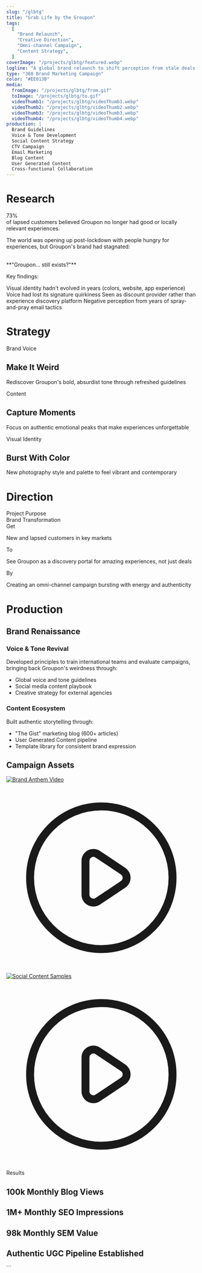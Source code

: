 ```yaml
---
slug: "/glbtg"
title: "Grab Life by the Groupon"
tags:
  [
    "Brand Relaunch",
    "Creative Direction",
    "Omni-channel Campaign",
    "Content Strategy",
  ]
coverImage: "/projects/glbtg/featured.webp"
logline: "A global brand relaunch to shift perception from stale deals site to vibrant discovery portal for unforgettable experiences."
type: "360 Brand Marketing Campaign"
color: "#EE013B"
media:
  fromImage: "/projects/glbtg/from.gif"
  toImage: "/projects/glbtg/to.gif"
  videoThumb1: "/projects/glbtg/videoThumb1.webp"
  videoThumb2: "/projects/glbtg/videoThumb2.webp"
  videoThumb3: "/projects/glbtg/videoThumb3.webp"
  videoThumb4: "/projects/glbtg/videoThumb4.webp"
production: |
  Brand Guidelines
  Voice & Tone Development
  Social Content Strategy
  CTV Campaign
  Email Marketing
  Blog Content
  User Generated Content
  Cross-functional Collaboration
---
```



# Research

<Research>
<Callout type="research">
<div className="text-6xl my-auto mx-auto font-head">73%</div>

<div className="font-desc mx-auto my-auto">
  of lapsed customers believed Groupon no longer had good or locally relevant
  experiences.
</div>

</Callout>

The world was opening up post-lockdown with people hungry for experiences, but Groupon's brand had stagnated:

<br />
**"Groupon... still exists?"**

Key findings:

Visual identity hadn't evolved in years (colors, website, app experience)
Voice had lost its signature quirkiness
Seen as discount provider rather than experience discovery platform
Negative perception from years of spray-and-pray email tactics

  </Research>

# Strategy

<div className="ml-4 border-l-3 border-dotted p-4">
  <Callout type="strategy">
    <div className="flex flex-col gap-x-2 lg:flex-row">
      <div className="p-0">
        <p className="text-sm leading-tight font-semibold tracking-widest uppercase underline">
          Brand Voice
        </p>
        <h2 className="font-head text-3xl leading-snug uppercase">
          Make It Weird
        </h2>
        <p className="text-sm leading-tight">
          Rediscover Groupon's bold, absurdist tone through refreshed guidelines
        </p>
      </div>
      <div className="p-0">
        <p className="text-sm leading-tight font-semibold tracking-widest uppercase underline">
          Content
        </p>
        <h2 className="font-head text-3xl leading-snug uppercase">
          Capture Moments
        </h2>
        <p className="text-sm leading-tight">
          Focus on authentic emotional peaks that make experiences unforgettable
        </p>
      </div>
      <div className="p-0">
        <p className="text-sm leading-tight font-semibold tracking-widest uppercase underline">
          Visual Identity
        </p>
        <h2 className="font-head text-3xl leading-snug uppercase">
          Burst With Color
        </h2>
        <p className="text-sm leading-tight">
          New photography style and palette to feel vibrant and contemporary
        </p>
      </div>
    </div>
  </Callout>
</div>

# Direction

<Direction>
<div className="mx-auto w-full">
<FromTo
  color="#EE013B"
  fromImage={media.fromImage}
  toImage={media.toImage}
  production={production}
  fromCaption="The Stonehenge of apps. An ancient portal to adventures so aggressively fine that the only repeat customers were archaeologists desperate to figure out: 'Did people actually like this?'"
  toCaption="A vibrant discovery engine for life's unforgettable moments—from that 'ahhh...' of a perfect massage to the 'oh. my. god.' of steaming pizza arriving at your table"
/>
</div>

<Callout type="direction">
  <div className="w-full flex flex-col gap-6 p-6 bg-blue-50 rounded-md mx-auto">
    <div className="text-center text-lg font-bold tracking-wide uppercase text-gray-800">
      Project Purpose
    </div>
    <div className="text-center text-5xl font-bold tracking-wide uppercase text-gray-800 font-head">
      Brand Transformation
    </div>
    <div className="flex flex-col lg:flex-row gap-6">
      <div className="flex flex-col w-full lg:w-1/3 text-left">
        <span className="text-md font-bold uppercase text-gray-700 mb-2">Get</span>
        <p className="text-sm leading-relaxed text-gray-800">
          New and lapsed customers in key markets
        </p>
      </div>
      <div className="flex flex-col w-full lg:w-1/3 text-left">
        <span className="text-md font-bold uppercase text-gray-700 mb-2">To</span>
        <p className="text-sm leading-relaxed text-gray-800">
          See Groupon as a discovery portal for amazing experiences, not just deals
        </p>
      </div>
      <div className="flex flex-col w-full lg:w-1/3 text-left">
        <span className="text-md font-bold uppercase text-gray-700 mb-2">By</span>
        <p className="text-sm leading-relaxed text-gray-800">
          Creating an omni-channel campaign bursting with energy and authenticity
        </p>
      </div>
    </div>
  </div>
</Callout>
</Direction>

# Production

## Brand Renaissance

<div className="grid grid-cols-1 gap-8 p-4">
  <div className="bg-white p-6 rounded-lg shadow-md">
    <h3 className="text-2xl font-bold mb-4">Voice & Tone Revival</h3>
    <p>Developed principles to train international teams and evaluate campaigns, bringing back Groupon's weirdness through:</p>
    <ul className="list-disc pl-5 mt-2 space-y-2">
      <li>Global voice and tone guidelines</li>
      <li>Social media content playbook</li>
      <li>Creative strategy for external agencies</li>
    </ul>
  </div>

  <div className="bg-white p-6 rounded-lg shadow-md">
    <h3 className="text-2xl font-bold mb-4">Content Ecosystem</h3>
    <p>Built authentic storytelling through:</p>
    <ul className="list-disc pl-5 mt-2 space-y-2">
      <li>"The Gist" marketing blog (600+ articles)</li>
      <li>User Generated Content pipeline</li>
      <li>Template library for consistent brand expression</li>
    </ul>
  </div>
</div>

## Campaign Assets

<div className="grid grid-cols-1 sm:grid-cols-2 gap-4 p-4">
  <div className="aspect-w-16 aspect-h-9 relative rounded-md shadow-lg">
    <a href="#" target="_blank" rel="noopener noreferrer">
      <img
        src={media.videoThumb1}
        alt="Brand Anthem Video"
        className="w-full h-full object-cover rounded-md"
      />
      <div className="absolute inset-0 flex items-center justify-center bg-black bg-opacity-50 rounded-md">
        <svg xmlns="http://www.w3.org/2000/svg" className="h-16 w-16 text-white" fill="none" viewBox="0 0 24 24" stroke="currentColor">
          <path strokeLinecap="round" strokeLinejoin="round" strokeWidth="2" d="M14.752 11.168l-3.197-2.132A1 1 0 0010 9.868v4.264a1 1 0 001.555.832l3.197-2.132a1 1 0 000-1.664z" />
          <path strokeLinecap="round" strokeLinejoin="round" strokeWidth="2" d="M21 12c0 4.97-4.03 9-9 9s-9-4.03-9-9 4.03-9 9-9 9 4.03 9 9z" />
        </svg>
      </div>
    </a>
  </div>

  <div className="aspect-w-16 aspect-h-9 relative rounded-md shadow-lg">
    <a href="#" target="_blank" rel="noopener noreferrer">
      <img
        src={media.videoThumb2}
        alt="Social Content Samples"
        className="w-full h-full object-cover rounded-md"
      />
      <div className="absolute inset-0 flex items-center justify-center bg-black bg-opacity-50 rounded-md">
        <svg xmlns="http://www.w3.org/2000/svg" className="h-16 w-16 text-white" fill="none" viewBox="0 0 24 24" stroke="currentColor">
          <path strokeLinecap="round" strokeLinejoin="round" strokeWidth="2" d="M14.752 11.168l-3.197-2.132A1 1 0 0010 9.868v4.264a1 1 0 001.555.832l3.197-2.132a1 1 0 000-1.664z" />
          <path strokeLinecap="round" strokeLinejoin="round" strokeWidth="2" d="M21 12c0 4.97-4.03 9-9 9s-9-4.03-9-9 4.03-9 9-9 9 4.03 9 9z" />
        </svg>
      </div>
    </a>
  </div>
</div>

<Results color="#EE013B">
  <div className="text-4xl"> Results </div>
  <h2 className="text-white drop-shadow-lg">100k Monthly Blog Views</h2>
  <h2 className="text-white drop-shadow-lg">1M+ Monthly SEO Impressions</h2>
  <h2 className="text-white drop-shadow-lg">98k Monthly SEM Value</h2>
  <h2 className="text-white drop-shadow-lg">
    Authentic UGC Pipeline Established
  </h2>
</Results>
```
